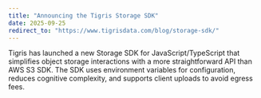 ```yaml
---
title: "Announcing the Tigris Storage SDK"
date: 2025-09-25
redirect_to: "https://www.tigrisdata.com/blog/storage-sdk/"
---
```


Tigris has launched a new Storage SDK for JavaScript/TypeScript that simplifies object storage interactions with a more straightforward API than AWS S3 SDK. The SDK uses environment variables for configuration, reduces cognitive complexity, and supports client uploads to avoid egress fees.